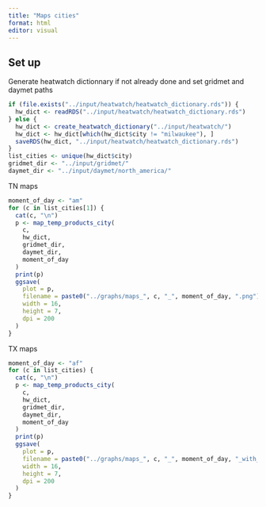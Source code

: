 ```yaml
---
title: "Maps cities"
format: html
editor: visual
---
```


## Set up

Generate heatwatch dictionnary if not already done and set gridmet and daymet paths

```r
if (file.exists("../input/heatwatch/heatwatch_dictionary.rds")) {
  hw_dict <- readRDS("../input/heatwatch/heatwatch_dictionary.rds")
} else {
  hw_dict <- create_heatwatch_dictionary("../input/heatwatch/")
  hw_dict <- hw_dict[which(hw_dict$city != "milwaukee"), ]
  saveRDS(hw_dict, "../input/heatwatch/heatwatch_dictionary.rds")
}
list_cities <- unique(hw_dict$city)
gridmet_dir <- "../input/gridmet/"
daymet_dir <- "../input/daymet/north_america/"
```

TN maps

```r
moment_of_day <- "am"
for (c in list_cities[1]) {
  cat(c, "\n")
  p <- map_temp_products_city(
    c,
    hw_dict,
    gridmet_dir,
    daymet_dir,
    moment_of_day
  )
  print(p)
  ggsave(
    plot = p,
    filename = paste0("../graphs/maps_", c, "_", moment_of_day, ".png"),
    width = 16,
    height = 7,
    dpi = 200
  )
}
```

TX maps

```r
moment_of_day <- "af"
for (c in list_cities) {
  cat(c, "\n")
  p <- map_temp_products_city(
    c,
    hw_dict,
    gridmet_dir,
    daymet_dir,
    moment_of_day
  )
  print(p)
  ggsave(
    plot = p,
    filename = paste0("../graphs/maps_", c, "_", moment_of_day, "_with_traverse.png"),
    width = 16,
    height = 7,
    dpi = 200
  )
}
```
